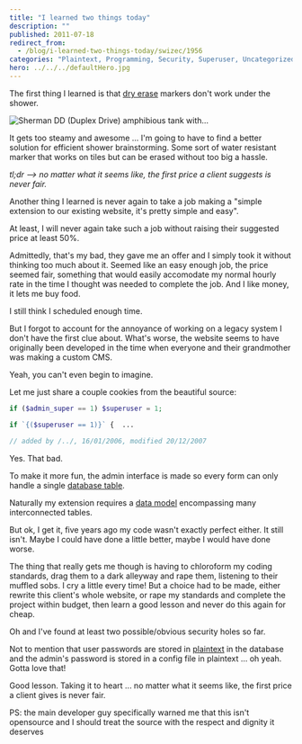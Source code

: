 ```yaml
---
title: "I learned two things today"
description: ""
published: 2011-07-18
redirect_from:
  - /blog/i-learned-two-things-today/swizec/1956
categories: "Plaintext, Programming, Security, Superuser, Uncategorized, Whiteboard"
hero: ../../../defaultHero.jpg
---
```


The first thing I learned is that [dry erase](http://en.wikipedia.org/wiki/Whiteboard "Whiteboard") markers don't work under the shower.

![Sherman DD (Duplex Drive) amphibious tank with...](https://swizec.com/wp-content/uploads/2011/07/300px-DD-Tank1.jpg)

It gets too steamy and awesome ... I'm going to have to find a better solution for efficient shower brainstorming. Some sort of water resistant marker that works on tiles but can be erased without too big a hassle.

_tl;dr --> no matter what it seems like, the first price a client suggests is never fair._

Another thing I learned is never again to take a job making a "simple extension to our existing website, it's pretty simple and easy".

At least, I will never again take such a job without raising their suggested price at least 50%.

Admittedly, that's my bad, they gave me an offer and I simply took it without thinking too much about it. Seemed like an easy enough job, the price seemed fair, something that would easily accomodate my normal hourly rate in the time I thought was needed to complete the job. And I like money, it lets me buy food.

I still think I scheduled enough time.

But I forgot to account for the annoyance of working on a legacy system I don't have the first clue about. What's worse, the website seems to have originally been developed in the time when everyone and their grandmother was making a custom CMS.

Yeah, you can't even begin to imagine.

Let me just share a couple cookies from the beautiful source:

```php
if ($admin_super == 1) $superuser = 1;

if `{($superuser == 1)}` {	...
```

```php
// added by /../, 16/01/2006, modified 20/12/2007
```

Yes. That bad.

To make it more fun, the admin interface is made so every form can only handle a single [database table](http://en.wikipedia.org/wiki/Table_%28database%29 "Table (database)").

Naturally my extension requires a [data model](http://en.wikipedia.org/wiki/Data_model "Data model") encompassing many interconnected tables.

But ok, I get it, five years ago my code wasn't exactly perfect either. It still isn't. Maybe I could have done a little better, maybe I would have done worse.

The thing that really gets me though is having to chloroform my coding standards, drag them to a dark alleyway and rape them, listening to their muffled sobs. I cry a little every time! But a choice had to be made, either rewrite this client's whole website, or rape my standards and complete the project within budget, then learn a good lesson and never do this again for cheap.

Oh and I've found at least two possible/obvious security holes so far.

Not to mention that user passwords are stored in [plaintext](http://en.wikipedia.org/wiki/Plaintext "Plaintext") in the database and the admin's password is stored in a config file in plaintext ... oh yeah. Gotta love that!

Good lesson. Taking it to heart ... no matter what it seems like, the first price a client gives is never fair.

PS: the main developer guy specifically warned me that this isn't opensource and I should treat the source with the respect and dignity it deserves
